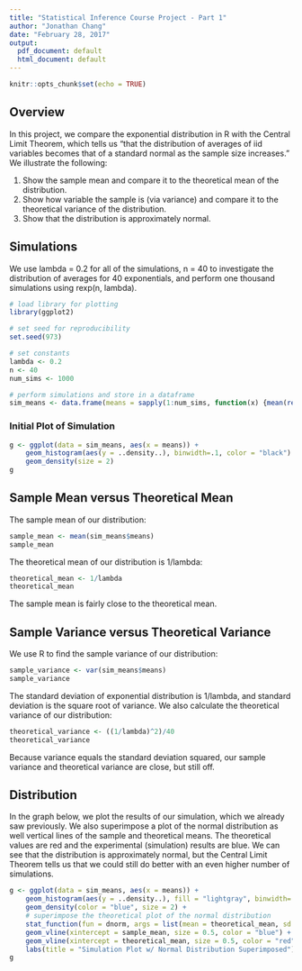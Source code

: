 ```yaml
---
title: "Statistical Inference Course Project - Part 1"
author: "Jonathan Chang"
date: "February 28, 2017"
output:
  pdf_document: default
  html_document: default
---
```


```r
knitr::opts_chunk$set(echo = TRUE)
```

## Overview

In this project, we compare the exponential distribution in R with the Central Limit Theorem, which tells us "that the distribution of averages of iid variables becomes that of a standard normal as the sample size increases." We illustrate the following:

1. Show the sample mean and compare it to the theoretical mean of the distribution.
2. Show how variable the sample is (via variance) and compare it to the theoretical variance of the distribution.
3. Show that the distribution is approximately normal.



## Simulations
We use lambda = 0.2 for all of the simulations, n = 40 to investigate the distribution of averages for 40 exponentials, and perform one thousand simulations using rexp(n, lambda).

```r
# load library for plotting
library(ggplot2)

# set seed for reproducibility 
set.seed(973)

# set constants
lambda <- 0.2
n <- 40
num_sims <- 1000

# perform simulations and store in a dataframe
sim_means <- data.frame(means = sapply(1:num_sims, function(x) {mean(rexp(n, lambda))}))
```

### Initial Plot of Simulation
```r
g <- ggplot(data = sim_means, aes(x = means)) + 
    geom_histogram(aes(y = ..density..), binwidth=.1, color = "black") + 
    geom_density(size = 2)
g
```

## Sample Mean versus Theoretical Mean
The sample mean of our distribution:
```r
sample_mean <- mean(sim_means$means)
sample_mean
```

The theoretical mean of our distribution is 1/lambda:
```r
theoretical_mean <- 1/lambda
theoretical_mean
```
The sample mean is fairly close to the theoretical mean.

## Sample Variance versus Theoretical Variance
We use R to find the sample variance of our distribution:
```r
sample_variance <- var(sim_means$means)
sample_variance
```
The standard deviation of exponential distribution is 1/lambda, and standard deviation is the square root of variance.
We also calculate the theoretical variance of our distribution:
```r
theoretical_variance <- ((1/lambda)^2)/40
theoretical_variance
```

Because variance equals the standard deviation squared, our sample variance and theoretical variance are close, but still off.

## Distribution
In the graph below, we plot the results of our simulation, which we already saw previously. We also superimpose a plot of the normal distribution as well vertical lines of the sample and theoretical means. The theoretical values are red and the experimental (simulation) results are blue. We can see that the distribution is approximately normal, but the Central Limit Theorem tells us that we could still do better with an even higher number of simulations.
```r
g <- ggplot(data = sim_means, aes(x = means)) + 
    geom_histogram(aes(y = ..density..), fill = "lightgray", binwidth=.1) +
    geom_density(color = "blue", size = 2) +
    # superimpose the theoretical plot of the normal distribution
    stat_function(fun = dnorm, args = list(mean = theoretical_mean, sd = sqrt(theoretical_variance)), color = "red", size = 2) +
    geom_vline(xintercept = sample_mean, size = 0.5, color = "blue") + 
    geom_vline(xintercept = theoretical_mean, size = 0.5, color = "red") + 
    labs(title = "Simulation Plot w/ Normal Distribution Superimposed")
g
```